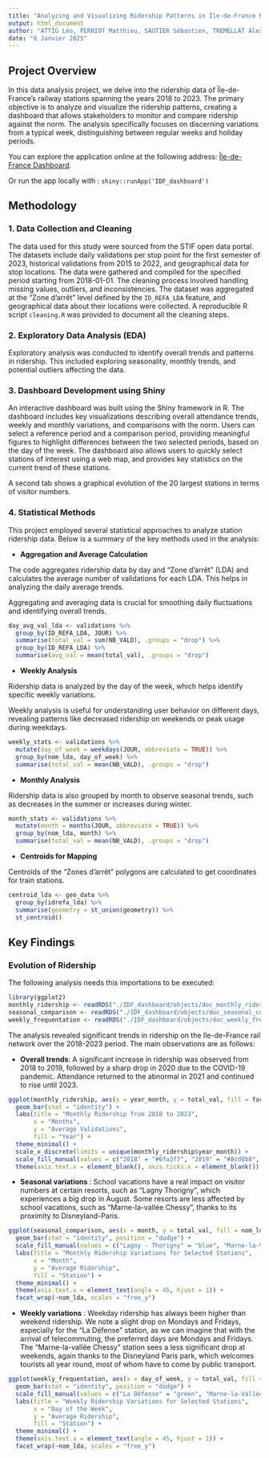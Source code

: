 ```yaml
---
title: "Analyzing and Visualizing Ridership Patterns in Île-de-France Rail Network"
output: html_document
author: "ATTIG Léo, PERRIOT Matthieu, SAUTIER Sébastien, TREMELLAT Alexis"
date: "8 Janvier 2025"
---
```


## Project Overview

In this data analysis project, we delve into the ridership data of Île-de-France's railway stations spanning the years 2018 to 2023. The primary objective is to analyze and visualize the ridership patterns, creating a dashboard that allows stakeholders to monitor and compare ridership against the norm. The analysis specifically focuses on discerning variations from a typical week, distinguishing between regular weeks and holiday periods.

You can explore the application online at the following address: [Île-de-France Dashboard](https://nomehh.shinyapps.io/IDF_dashboard/).

Or run the app locally with : `shiny::runApp('IDF_dashboard')`

## Methodology

### 1. Data Collection and Cleaning

The data used for this study were sourced from the STIF open data portal. The datasets include daily validations per stop point for the first semester of 2023, historical validations from 2015 to 2022, and geographical data for stop locations. The data were gathered and compiled for the specified period starting from 2018-01-01. The cleaning process involved handling missing values, outliers, and inconsistencies. The dataset was aggregated at the "Zone d'arrêt" level defined by the `ID_REFA_LDA` feature, and geographical data about their locations were collected. A reproducible R script `cleaning.R` was provided to document all the cleaning steps.

### 2. Exploratory Data Analysis (EDA)

Exploratory analysis was conducted to identify overall trends and patterns in ridership. This included exploring seasonality, monthly trends, and potential outliers affecting the data.

### 3. Dashboard Development using Shiny

An interactive dashboard was built using the Shiny framework in R. The dashboard includes key visualizations describing overall attendance trends, weekly and monthly variations, and comparisons with the norm. Users can select a reference period and a comparison period, providing meaningful figures to highlight differences between the two selected periods, based on the day of the week. The dashboard also allows users to quickly select stations of interest using a web map, and provides key statistics on the current trend of these stations.

A second tab shows a graphical evolution of the 20 largest stations in terms of visitor numbers.

### 4. Statistical Methods

This project employed several statistical approaches to analyze station ridership data. Below is a summary of the key methods used in the analysis:

-   **Aggregation and Average Calculation**

The code aggregates ridership data by day and "Zone d'arrêt" (LDA) and calculates the average number of validations for each LDA. This helps in analyzing the daily average trends.

Aggregating and averaging data is crucial for smoothing daily fluctuations and identifying overall trends.

```r
day_avg_val_lda <- validations %>%
  group_by(ID_REFA_LDA, JOUR) %>%
  summarise(total_val = sum(NB_VALD), .groups = "drop") %>%
  group_by(ID_REFA_LDA) %>%
  summarise(avg_val = mean(total_val), .groups = "drop")
```

-   **Weekly Analysis**

Ridership data is analyzed by the day of the week, which helps identify specific weekly variations.

Weekly analysis is useful for understanding user behavior on different days, revealing patterns like decreased ridership on weekends or peak usage during weekdays.

```r
weekly_stats <- validations %>%
  mutate(day_of_week = weekdays(JOUR, abbreviate = TRUE)) %>%
  group_by(nom_lda, day_of_week) %>%
  summarise(total_val = mean(NB_VALD), .groups = "drop")
```

-   **Monthly Analysis**

Ridership data is also grouped by month to observe seasonal trends, such as decreases in the summer or increases during winter.

```r
month_stats <- validations %>%
  mutate(month = months(JOUR, abbreviate = TRUE)) %>%
  group_by(nom_lda, month) %>%
  summarise(total_val = mean(NB_VALD), .groups = "drop")
```

-   **Centroids for Mapping**

Centroids of the "Zones d'arrêt" polygons are calculated to get coordinates for train stations.

```r
centroid_lda <- geo_data %>%
  group_by(idrefa_lda) %>%
  summarise(geometry = st_union(geometry)) %>%
  st_centroid()
```

## Key Findings

### Evolution of Ridership

The following analysis needs this importations to be executed:

```r
library(ggplot2)
monthly_ridership <- readRDS("./IDF_dashboard/objects/doc_monthly_ridership.rds")
seasonal_comparison <- readRDS("./IDF_dashboard/objects/doc_seasonal_comparison.rds")
weekly_frequentation <- readRDS("./IDF_dashboard/objects/doc_weekly_frequentation.rds")
```

The analysis revealed significant trends in ridership on the Ile-de-France rail network over the 2018-2023 period. The main observations are as follows:

-   **Overall trends**: A significant increase in ridership was observed from 2018 to 2019, followed by a sharp drop in 2020 due to the COVID-19 pandemic. Attendance returned to the abnormal in 2021 and continued to rise until 2023.

```r
ggplot(monthly_ridership, aes(x = year_month, y = total_val, fill = factor(year))) +
  geom_bar(stat = "identity") +
  labs(title = "Monthly Ridership from 2018 to 2023",
       x = "Months",
       y = "Average Validations",
       fill = "Year") +
  theme_minimal() +
  scale_x_discrete(limits = unique(monthly_ridership$year_month)) +
  scale_fill_manual(values = c("2018" = "#6fa3f7", "2019" = "#8cd8b8", "2020" = "#f1c5a2", "2021" = "#ff9c8d", "2022" = "#a1c6e7", "2023" = "#f4b0b6")) +
  theme(axis.text.x = element_blank(), axis.ticks.x = element_blank())
```

-   **Seasonal variations** : School vacations have a real impact on visitor numbers at certain resorts, such as “Lagny Thorigny”, which experiences a big drop in August. Some resorts are less affected by school vacations, such as “Marne-la-vallée Chessy”, thanks to its proximity to Disneyland-Paris.

```r
ggplot(seasonal_comparison, aes(x = month, y = total_val, fill = nom_lda)) +
  geom_bar(stat = "identity", position = "dodge") +
  scale_fill_manual(values = c("Lagny - Thorigny" = "blue", "Marne-la-Vallée Chessy" = "orange")) +
  labs(title = "Monthly Ridership Variations for Selected Stations",
       x = "Month",
       y = "Average Ridership",
       fill = "Station") +
  theme_minimal() +
  theme(axis.text.x = element_text(angle = 45, hjust = 1)) +
  facet_wrap(~nom_lda, scales = "free_y")
```

-   **Weekly variations** : Weekday ridership has always been higher than weekend ridership. We note a slight drop on Mondays and Fridays, especially for the “La Défense” station, as we can imagine that with the arrival of telecommuting, the preferred days are Mondays and Fridays. The “Marne-la-vallée Chessy” station sees a less significant drop at weekends, again thanks to the Disneyland Paris park, which welcomes tourists all year round, most of whom have to come by public transport.

```r
ggplot(weekly_frequentation, aes(x = day_of_week, y = total_val, fill = nom_lda)) +
  geom_bar(stat = "identity", position = "dodge") +
  scale_fill_manual(values = c("La Défense" = "green", "Marne-la-Vallée Chessy" = "purple")) +
  labs(title = "Weekly Ridership Variations for Selected Stations",
       x = "Day of the Week",
       y = "Average Ridership",
       fill = "Station") +
  theme_minimal() +
  theme(axis.text.x = element_text(angle = 45, hjust = 1)) +
  facet_wrap(~nom_lda, scales = "free_y")
```
